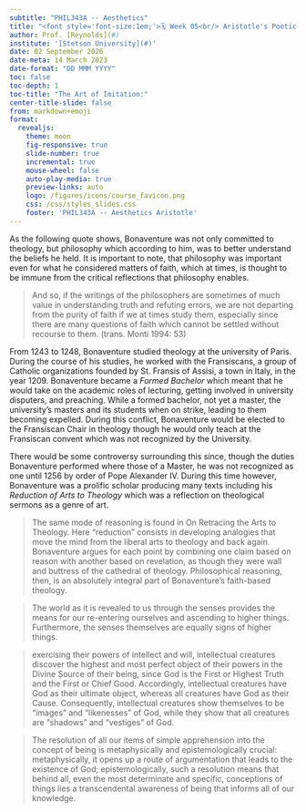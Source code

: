 ```yaml
---
subtitle: "PHIL343A -- Aesthetics"
title: "<font style='font-size:1em;'>🗓️ Week 05<br/> Aristotle's Poetics</font>"
author: Prof. [Reynolds](#)
institute: '[Stetson University](#)'
date: 02 September 2026
date-meta: 14 March 2023
date-format: "DD MMM YYYY"
toc: false
toc-depth: 1
toc-title: "The Art of Imitation:"
center-title-slide: false
from: markdown+emoji
format:
  revealjs:
    theme: moon
    fig-responsive: true
    slide-number: true
    incremental: true
    mouse-wheel: false
    auto-play-media: true
    preview-links: auto
    logo: /figures/icons/course_favicon.png
    css: /css/styles_slides.css
    footer: 'PHIL343A -- Aesthetics Aristotle'
---
```


As the following quote shows, Bonaventure was not only committed to theology, but philosophy which according to him, was to better understand the beliefs he held. It is important to note, that philosophy was important even for what he considered matters of faith, which at times, is thought to be immune from the critical reflections that philosophy enables.

> And so, if the writings of the philosophers are sometimes of much value in understanding truth and refuting errors, we are not departing from the purity of faith if we at times study them, especially since there are many questions of faith which cannot be settled without recourse to them. (trans. Monti 1994: 53)

From 1243 to 1248, Bonaventure studied theology at the university of Paris. During the course of his studies, he worked with the Fransiscans, a group of Catholic organizations founded by St. Fransis of Assisi, a town in Italy, in the year 1209. Bonaventure became a *Formed Bachelor* which meant that he would take on the academic roles of lecturing, getting involved in university disputers, and preaching. While a formed bachelor, not yet a master, the university's masters and its students when on strike, leading to them becoming expelled. During this conflict, Bonaventure would be elected to the Fransiscan Chair in theology though he would only teach at the Fransiscan convent which was not recognized by the University.

There would be some controversy surrounding this since, though the duties Bonaventure performed where those of a Master, he was not recognized as one until 1256 by order of Pope Alexander IV. During this time however, Bonaventure was a prolific scholar producing many texts including his *Reduction of Arts to Theology* which was a reflection on theological sermons as a genre of art.

>  The same mode of reasoning is found in On Retracing the Arts to Theology. Here “reduction” consists in developing analogies that move the mind from the liberal arts to theology and back again. Bonaventure argues for each point by combining one claim based on reason with another based on revelation, as though they were wall and buttress of the cathedral of theology. Philosophical reasoning, then, is an absolutely integral part of Bonaventure’s faith-based theology.

> The world as it is revealed to us through the senses provides the means for our re-entering ourselves and ascending to higher things. Furthermore, the senses themselves are equally signs of higher things.

>  exercising their powers of intellect and will, intellectual creatures discover the highest and most perfect object of their powers in the Divine Source of their being, since God is the First or Highest Truth and the First or Chief Good. Accordingly, intellectual creatures have God as their ultimate object, whereas all creatures have God as their Cause. Consequently, intellectual creatures show themselves to be “images” and “likenesses” of God, while they show that all creatures are “shadows” and “vestiges” of God.

> The resolution of all our items of simple apprehension into the concept of being is metaphysically and epistemologically crucial: metaphysically, it opens up a route of argumentation that leads to the existence of God; epistemologically, such a resolution means that behind all, even the most determinate and specific, conceptions of things lies a transcendental awareness of being that informs all of our knowledge.

